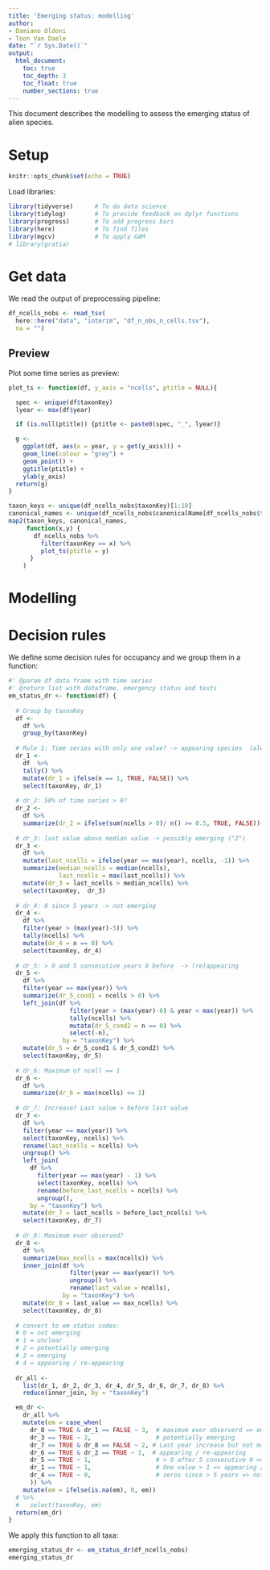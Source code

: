 ```yaml
---
title: 'Emerging status: modelling'
author:
- Damiano Oldoni
- Toon Van Daele
date: "`r Sys.Date()`"
output:
  html_document:
    toc: true
    toc_depth: 3
    toc_float: true
    number_sections: true
---
```


This document describes the modelling to assess the emerging status of alien species.

# Setup

```r
knitr::opts_chunk$set(echo = TRUE)
```

Load libraries:

```r
library(tidyverse)      # To do data science
library(tidylog)        # To provide feedback on dplyr functions
library(progress)       # To add progress bars
library(here)           # To find files
library(mgcv)           # To apply GAM           
# library(gratia)
```

# Get data

We read the output of preprocessing pipeline: 

```r
df_ncells_nobs <- read_tsv(
  here::here("data", "interim", "df_n_obs_n_cells.tsv"),
  na = "")
```

## Preview

Plot some time series as preview:

```r
plot_ts <- function(df, y_axis = "ncells", ptitle = NULL){

  spec <- unique(df$taxonKey)
  lyear <- max(df$year)

  if (is.null(ptitle)) {ptitle <- paste0(spec, "_", lyear)}

  g <- 
    ggplot(df, aes(x = year, y = get(y_axis))) + 
    geom_line(colour = "grey") +
    geom_point() + 
    ggtitle(ptitle) + 
    ylab(y_axis)
  return(g)
}

taxon_keys <- unique(df_ncells_nobs$taxonKey)[1:10]
canonical_names <- unique(df_ncells_nobs$canonicalName[df_ncells_nobs$taxonKey %in% taxon_keys])
map2(taxon_keys, canonical_names,
     function(x,y) {
       df_ncells_nobs %>%
         filter(taxonKey == x) %>%
         plot_ts(ptitle = y)
      }
    )
```

# Modelling

# Decision rules

We define some decision rules for occupancy and we group them in a function:

```r
#' @param df data frame with time series
#' @return list with dataframe, emergency status and tests
em_status_dr <- function(df) {
  
  # Group by taxonKey
  df <- 
    df %>%
    group_by(taxonKey)
  
  # Rule 1: Time series with only one value? -> appearing species  (always > 0)
  dr_1 <- 
    df  %>%
    tally() %>%
    mutate(dr_1 = ifelse(n == 1, TRUE, FALSE)) %>%
    select(taxonKey, dr_1)
  
  # dr_2: 50% of time series > 0?
  dr_2 <- 
    df %>%
    summarize(dr_2 = ifelse(sum(ncells > 0)/ n() >= 0.5, TRUE, FALSE))
  
  # dr_3: last value above median value -> possibly emerging ("2")
  dr_3 <-
    df %>%
    mutate(last_ncells = ifelse(year == max(year), ncells, -1)) %>%
    summarize(median_ncells = median(ncells),
              last_ncells = max(last_ncells)) %>%
    mutate(dr_3 = last_ncells > median_ncells) %>%
    select(taxonKey,  dr_3)
  
  # dr_4: 0 since 5 years -> not emerging
  dr_4 <-
    df %>%
    filter(year > (max(year)-5)) %>%
    tally(ncells) %>%
    mutate(dr_4 = n == 0) %>%
    select(taxonKey, dr_4)
  
  # dr_5: > 0 and 5 consecutive years 0 before  -> (re)appearing
  dr_5 <- 
    df %>%
    filter(year == max(year)) %>%
    summarize(dr_5_cond1 = ncells > 0) %>%
    left_join(df %>%
                 filter(year > (max(year)-6) & year < max(year)) %>%
                 tally(ncells) %>%
                 mutate(dr_5_cond2 = n == 0) %>%
                 select(-n),
               by = "taxonKey") %>%
    mutate(dr_5 = dr_5_cond1 & dr_5_cond2) %>%
    select(taxonKey, dr_5)
  
  # dr_6: Maximum of ncell == 1
  dr_6 <-
    df %>%
    summarize(dr_6 = max(ncells) <= 1)
  
  # dr_7: Increase? Last value > before last value
  dr_7 <- 
    df %>%
    filter(year == max(year)) %>%
    select(taxonKey, ncells) %>%
    rename(last_ncells = ncells) %>%
    ungroup() %>%
    left_join(
      df %>%
        filter(year == max(year) - 1) %>%
        select(taxonKey, ncells) %>%
        rename(before_last_ncells = ncells) %>%
        ungroup(),
      by = "taxonKey") %>%
    mutate(dr_7 = last_ncells > before_last_ncells) %>%
    select(taxonKey, dr_7)
  
  # dr_8: Maximum ever observed?
  dr_8 <- 
    df %>%
    summarize(max_ncells = max(ncells)) %>%
    inner_join(df %>%
                 filter(year == max(year)) %>%
                 ungroup() %>%
                 rename(last_value = ncells),
               by = "taxonKey") %>%
    mutate(dr_8 = last_value == max_ncells) %>%
    select(taxonKey, dr_8)
  
  # convert to em status codes:
  # 0 = not emerging
  # 1 = unclear
  # 2 = potentially emerging
  # 3 = emerging
  # 4 = appearing / re-appearing
  
  dr_all <- 
    list(dr_1, dr_2, dr_3, dr_4, dr_5, dr_6, dr_7, dr_8) %>% 
    reduce(inner_join, by = "taxonKey")

  em_dr <- 
    dr_all %>%
    mutate(em = case_when(
      dr_8 == TRUE & dr_1 == FALSE ~ 3,  # maximum ever observerd => emerging
      dr_3 == TRUE ~ 2,                  # potentially emerging
      dr_7 == TRUE & dr_8 == FALSE ~ 2, # Last year increase but not maximum => potentially emerging
      dr_6 == TRUE & dr_2 == TRUE ~ 1,  # appearing / re-appearing
      dr_5 == TRUE ~ 1,                  # > 0 after 5 consecutive 0 => re-appearing
      dr_1 == TRUE ~ 1,                  # One value > 1 => appearing / re-appearing
      dr_4 == TRUE ~ 0,                  # zeros since > 5 years => not emerging
      )) %>%
    mutate(em = ifelse(is.na(em), 0, em))
  # %>%
  #   select(taxonKey, em)
  return(em_dr)
}
```

We apply this function to all taxa:

```r
emerging_status_dr <- em_status_dr(df_ncells_nobs)
emerging_status_dr
```

